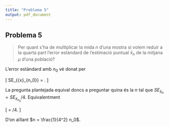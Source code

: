 ```yaml
---
title: "Problema 5"
output: pdf_document
---
```


## Problema 5

> Per quant s'ha de multiplicar la mida $n$ d'una mostra si volem reduir a la quarta part l'error estàndard de l'estimació puntual $\bar{x}_n$ de la mitjana $\mu$ d'una població?

L'error estàndard amb $n_0$ vé donat per

\[
SE_{\bar{x}_{n_0}} = \frac{s}{\sqrt{n_0}}.
\]

La pregunta plantejada equival doncs a preguntar quina és la $n$ tal que $SE_{\bar{x}_{n}} = SE_{\bar{x}_{n_0}}/4$. Equivalentment

\[
\frac{s}{\sqrt{n}} = \frac{s}{\sqrt{n_0}}/4.
\]

D'on aïllant $n = \frac{1}{4^2} n_0$.
